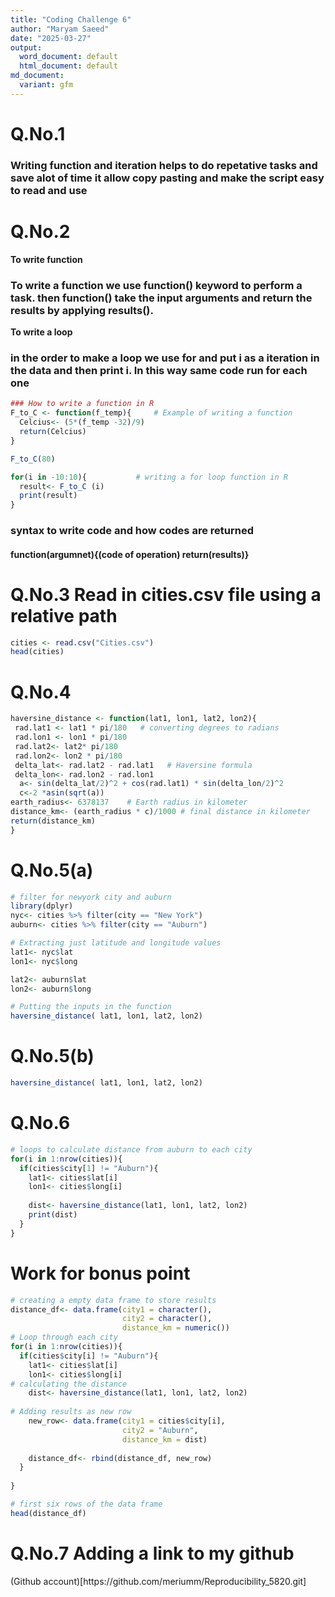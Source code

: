 ```yaml
---
title: "Coding Challenge 6"
author: "Maryam Saeed"
date: "2025-03-27"
output:
  word_document: default
  html_document: default
md_document:
  variant: gfm
---
```


# Q.No.1

### Writing function and iteration helps to do repetative tasks and save alot of time it allow copy pasting and make the script easy to read and use


# Q.No.2
**To write function**

### To write a function we use function() keyword to perform a task. then function() take the input arguments and return the results by applying results().

**To write a loop**

### in the order to make a loop we use for and put i as a iteration in the data and then print i. In this way same code run for each one



```r
### How to write a function in R
F_to_C <- function(f_temp){     # Example of writing a function
  Celcius<- (5*(f_temp -32)/9)
  return(Celcius)
}

F_to_C(80)
```

```r
for(i in -10:10){           # writing a for loop function in R
  result<- F_to_C (i)
  print(result)
}
```

### syntax to write code and how codes are returned
#### function(argumnet){(code of operation) return(results)}

# Q.No.3 Read in cities.csv file using a relative path

```r
cities <- read.csv("Cities.csv")
head(cities)
```
# Q.No.4

```r
haversine_distance <- function(lat1, lon1, lat2, lon2){
 rad.lat1 <- lat1 * pi/180   # converting degrees to radians
 rad.lon1 <- lon1 * pi/180
 rad.lat2<- lat2* pi/180
 rad.lon2<- lon2 * pi/180
 delta_lat<- rad.lat2 - rad.lat1   # Haversine formula
 delta_lon<- rad.lon2 - rad.lon1
  a<- sin(delta_lat/2)^2 + cos(rad.lat1) * sin(delta_lon/2)^2
  c<-2 *asin(sqrt(a))
earth_radius<- 6378137    # Earth radius in kilometer
distance_km<- (earth_radius * c)/1000 # final distance in kilometer
return(distance_km)
}
```

# Q.No.5(a)

```r
# filter for newyork city and auburn
library(dplyr)
nyc<- cities %>% filter(city == "New York") 
auburn<- cities %>% filter(city == "Auburn")

# Extracting just latitude and longitude values
lat1<- nyc$lat
lon1<- nyc$long

lat2<- auburn$lat
lon2<- auburn$long

# Putting the inputs in the function
haversine_distance( lat1, lon1, lat2, lon2)
```

# Q.No.5(b)

```r
haversine_distance( lat1, lon1, lat2, lon2)
```

# Q.No.6

```r
# loops to calculate distance from auburn to each city
for(i in 1:nrow(cities)){
  if(cities$city[1] != "Auburn"){
    lat1<- cities$lat[i]
    lon1<- cities$long[i]
    
    dist<- haversine_distance(lat1, lon1, lat2, lon2)
    print(dist)
  }
}
```


# Work for bonus point

```r
# creating a empty data frame to store results
distance_df<- data.frame(city1 = character(),
                         city2 = character(),
                         distance_km = numeric())
# Loop through each city
for(i in 1:nrow(cities)){
  if(cities$city[i] != "Auburn"){
    lat1<- cities$lat[i]
    lon1<- cities$long[i]
# calculating the distance
    dist<- haversine_distance(lat1, lon1, lat2, lon2)
    
# Adding results as new row
    new_row<- data.frame(city1 = cities$city[i],
                         city2 = "Auburn",
                         distance_km = dist)
    
    distance_df<- rbind(distance_df, new_row)
  }
  
}

# first six rows of the data frame
head(distance_df)
```

# Q.No.7 Adding a link to my github

(Github account)[https://github.com/meriumm/Reproducibility_5820.git]

















